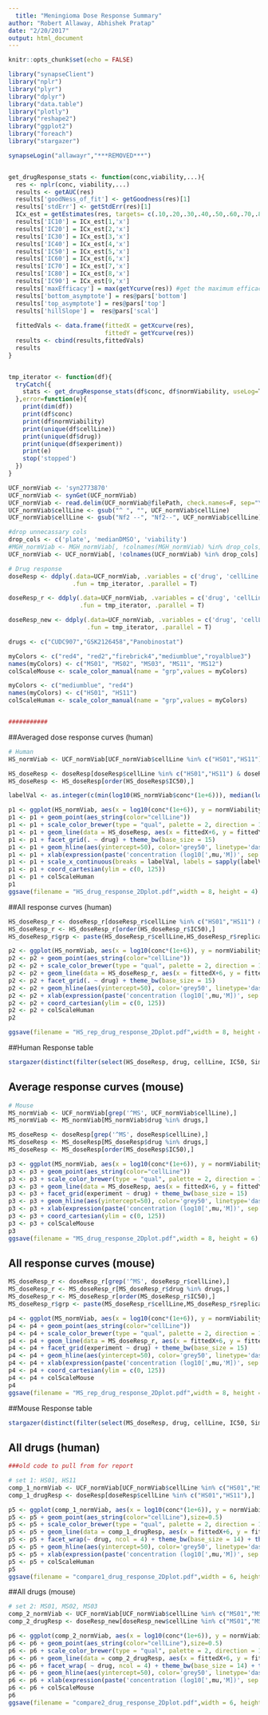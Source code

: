 ```yaml
---
  title: "Meningioma Dose Response Summary"
author: "Robert Allaway, Abhishek Pratap"
date: "2/20/2017"
output: html_document
---
```

  
  ```r
knitr::opts_chunk$set(echo = FALSE)
```

```r
library("synapseClient")
library("nplr")
library("plyr")
library("dplyr")
library("data.table")
library("plotly")
library("reshape2")
library("ggplot2")
library("foreach")
library("stargazer")

synapseLogin("allawayr","***REMOVED***")


get_drugResponse_stats <- function(conc,viability,...){
  res <- nplr(conc, viability,...)
  results <- getAUC(res)
  results['goodNess_of_fit'] <- getGoodness(res)[1]
  results['stdErr'] <- getStdErr(res)[1]
  ICx_est = getEstimates(res, targets= c(.10,.20,.30,.40,.50,.60,.70,.80,.90))
  results['IC10'] = ICx_est[1,'x']
  results['IC20'] = ICx_est[2,'x']
  results['IC30'] = ICx_est[3,'x']
  results['IC40'] = ICx_est[4,'x']
  results['IC50'] = ICx_est[5,'x']
  results['IC60'] = ICx_est[6,'x']
  results['IC70'] = ICx_est[7,'x']
  results['IC80'] = ICx_est[8,'x']
  results['IC90'] = ICx_est[9,'x']
  results['maxEfficacy'] = max(getYcurve(res)) #get the maximum efficacy of the drug
  results['bottom_asymptote'] = res@pars['bottom']
  results['top_asymptote'] = res@pars['top']
  results['hillSlope'] =  res@pars['scal']
  
  fittedVals <- data.frame(fittedX = getXcurve(res),
                           fittedY = getYcurve(res))
  results <- cbind(results,fittedVals)
  results
}


tmp_iterator <- function(df){
  tryCatch({
    stats <- get_drugResponse_stats(df$conc, df$normViability, useLog=T)  
  },error=function(e){
    print(dim(df))
    print(df$conc)
    print(df$normViability)
    print(unique(df$cellLine))
    print(unique(df$drug))
    print(unique(df$experiment))
    print(e)
    stop('stopped')
  })
}

UCF_normViab <- 'syn2773870'
UCF_normViab <- synGet(UCF_normViab)
UCF_normViab <- read.delim(UCF_normViab@filePath, check.names=F, sep="\t", header=T,stringsAsFactors = FALSE)
UCF_normViab$cellLine <- gsub("^ ", "", UCF_normViab$cellLine)
UCF_normViab$cellLine <- gsub("Nf2 --", "Nf2--", UCF_normViab$cellLine)

#drop unnecassary cols
drop_cols <- c('plate', 'medianDMSO', 'viability')
#MGH_normViab <- MGH_normViab[, !colnames(MGH_normViab) %in% drop_cols]
UCF_normViab <- UCF_normViab[, !colnames(UCF_normViab) %in% drop_cols]

# Drug response
doseResp <- ddply(.data=UCF_normViab, .variables = c('drug', 'cellLine', 'experiment'), 
                  .fun = tmp_iterator, .parallel = T)

doseResp_r <- ddply(.data=UCF_normViab, .variables = c('drug', 'cellLine', 'experiment','replicate'), 
                    .fun = tmp_iterator, .parallel = T)

doseResp_new <- ddply(.data=UCF_normViab, .variables = c('drug', 'cellLine'), 
                      .fun = tmp_iterator, .parallel = T)

drugs <- c("CUDC907","GSK2126458","Panobinostat")

myColors <- c("red4", "red2","firebrick4","mediumblue","royalblue3")
names(myColors) <- c("MS01", "MS02", "MS03", "MS11", "MS12")
colScaleMouse <- scale_color_manual(name = "grp",values = myColors)

myColors <- c("mediumblue", "red4")
names(myColors) <- c("HS01", "HS11")
colScaleHuman <- scale_color_manual(name = "grp",values = myColors)


###########
```

##Averaged dose response curves (human)

```r
# Human
HS_normViab <- UCF_normViab[UCF_normViab$cellLine %in% c("HS01","HS11") & UCF_normViab$drug %in% drugs,]

HS_doseResp <- doseResp[doseResp$cellLine %in% c("HS01","HS11") & doseResp$drug %in% drugs,]
HS_doseResp <- HS_doseResp[order(HS_doseResp$IC50),]

labelVal <- as.integer(c(min(log10(HS_normViab$conc*(1e+6))), median(log10(HS_normViab$conc*(1e+6))), max(log10(HS_normViab$conc*(1e+6)))))

p1 <- ggplot(HS_normViab, aes(x = log10(conc*(1e+6)), y = normViability*100)) 
p1 <- p1 + geom_point(aes_string(color="cellLine")) 
p1 <- p1 + scale_color_brewer(type = "qual", palette = 2, direction = 1)
p1 <- p1 + geom_line(data = HS_doseResp, aes(x = fittedX+6, y = fittedY*100, colour = cellLine, group = cellLine))
p1 <- p1 + facet_grid(. ~ drug) + theme_bw(base_size = 15)
p1 <- p1 + geom_hline(aes(yintercept=50), color='grey50', linetype='dashed')
p1 <- p1 + xlab(expression(paste('concentration (log10[',mu,'M])', sep = ""))) + ylab('cell viability %')
p1 <- p1 + scale_x_continuous(breaks = labelVal, labels = sapply(labelVal, function(x) format(10^x,scientific = T)))
p1 <- p1 + coord_cartesian(ylim = c(0, 125))
p1 <- p1 + colScaleHuman
p1
ggsave(filename = "HS_drug_response_2Dplot.pdf",width = 8, height = 4)
```

##All response curves (human)

```r

HS_doseResp_r <- doseResp_r[doseResp_r$cellLine %in% c("HS01","HS11") & doseResp_r$drug %in% drugs,]
HS_doseResp_r <- HS_doseResp_r[order(HS_doseResp_r$IC50),]
HS_doseResp_r$grp <- paste(HS_doseResp_r$cellLine,HS_doseResp_r$replicate)

p2 <- ggplot(HS_normViab, aes(x = log10(conc*(1e+6)), y = normViability*100)) 
p2 <- p2 + geom_point(aes_string(color="cellLine")) 
p2 <- p2 + scale_color_brewer(type = "qual", palette = 2, direction = 1)
p2 <- p2 + geom_line(data = HS_doseResp_r, aes(x = fittedX+6, y = fittedY*100, colour = cellLine, group = grp))
p2 <- p2 + facet_grid(. ~ drug) + theme_bw(base_size = 15)
p2 <- p2 + geom_hline(aes(yintercept=50), color='grey50', linetype='dashed')
p2 <- p2 + xlab(expression(paste('concentration (log10[',mu,'M])', sep = ""))) + ylab('cell viability %') 
p2 <- p2 + coord_cartesian(ylim = c(0, 125))
p2 <- p2 + colScaleHuman
p2

ggsave(filename = "HS_rep_drug_response_2Dplot.pdf",width = 8, height = 4)
```

##Human Response table 

```r
stargazer(distinct(filter(select(HS_doseResp, drug, cellLine, IC50, Simpson), drug %in% c("CUDC907", "GSK2126458", "Panobinostat") & cellLine %in% c("HS01", "HS11"))), type = "html", summary = FALSE)
```

## Average response curves (mouse)

```r

# Mouse
MS_normViab <- UCF_normViab[grep('^MS', UCF_normViab$cellLine),]
MS_normViab <- MS_normViab[MS_normViab$drug %in% drugs,]

MS_doseResp <- doseResp[grep('^MS', doseResp$cellLine),]
MS_doseResp <- MS_doseResp[MS_doseResp$drug %in% drugs,]
MS_doseResp <- MS_doseResp[order(MS_doseResp$IC50),]

p3 <- ggplot(MS_normViab, aes(x = log10(conc*(1e+6)), y = normViability*100)) 
p3 <- p3 + geom_point(aes_string(color="cellLine")) 
p3 <- p3 + scale_color_brewer(type = "qual", palette = 2, direction = 1)
p3 <- p3 + geom_line(data = MS_doseResp, aes(x = fittedX+6, y = fittedY*100, colour = cellLine, group = cellLine))
p3 <- p3 + facet_grid(experiment ~ drug) + theme_bw(base_size = 15)
p3 <- p3 + geom_hline(aes(yintercept=50), color='grey50', linetype='dashed')
p3 <- p3 + xlab(expression(paste('concentration (log10[',mu,'M])', sep = ""))) + ylab('cell viability %') 
p3 <- p3 + coord_cartesian(ylim = c(0, 125))
p3 <- p3 + colScaleMouse
p3
ggsave(filename = "MS_drug_response_2Dplot.pdf",width = 8, height = 6)
```

## All response curves (mouse)

```r

MS_doseResp_r <- doseResp_r[grep('^MS', doseResp_r$cellLine),]
MS_doseResp_r <- MS_doseResp_r[MS_doseResp_r$drug %in% drugs,]
MS_doseResp_r <- MS_doseResp_r[order(MS_doseResp_r$IC50),]
MS_doseResp_r$grp <- paste(MS_doseResp_r$cellLine,MS_doseResp_r$replicate)

p4 <- ggplot(MS_normViab, aes(x = log10(conc*(1e+6)), y = normViability*100)) 
p4 <- p4 + geom_point(aes_string(color="cellLine")) 
p4 <- p4 + scale_color_brewer(type = "qual", palette = 2, direction = 1)
p4 <- p4 + geom_line(data = MS_doseResp_r, aes(x = fittedX+6, y = fittedY*100, colour = cellLine, group = grp))
p4 <- p4 + facet_grid(experiment ~ drug) + theme_bw(base_size = 15)
p4 <- p4 + geom_hline(aes(yintercept=50), color='grey50', linetype='dashed')
p4 <- p4 + xlab(expression(paste('concentration (log10[',mu,'M])', sep = ""))) + ylab('cell viability %') 
p4 <- p4 + coord_cartesian(ylim = c(0, 125))
p4 <- p4 + colScaleMouse
p4
ggsave(filename = "MS_rep_drug_response_2Dplot.pdf",width = 8, height = 6)

```

##Mouse Response table 

```r
stargazer(distinct(filter(select(MS_doseResp, drug, cellLine, IC50, Simpson), drug %in% c("CUDC907", "GSK2126458", "Panobinostat") & cellLine %in% c("MS01", "MS02", "MS03", "MS11", "MS12"))), type = "html", summary = FALSE)
```

## All drugs (human)


```r
###old code to pull from for report

# set 1: HS01, HS11
comp_1_normViab <- UCF_normViab[UCF_normViab$cellLine %in% c("HS01","HS11"),]
comp_1_drugResp <- doseResp[doseResp$cellLine %in% c("HS01","HS11"),]

p5 <- ggplot(comp_1_normViab, aes(x = log10(conc*(1e+6)), y = normViability*100)) 
p5 <- p5 + geom_point(aes_string(color="cellLine"),size=0.5) 
p5 <- p5 + scale_color_brewer(type = "qual", palette = 2, direction = 1)
p5 <- p5 + geom_line(data = comp_1_drugResp, aes(x = fittedX+6, y = fittedY*100, colour = cellLine, group = cellLine))
p5 <- p5 + facet_wrap(~ drug, ncol = 4) + theme_bw(base_size = 14) + theme(legend.position=c(0.85,0.08))
p5 <- p5 + geom_hline(aes(yintercept=50), color='grey50', linetype='dashed')
p5 <- p5 + xlab(expression(paste('concentration (log10[',mu,'M])', sep = ""))) + ylab('cell viability %') 
p5 <- p5 + colScaleHuman
p5
ggsave(filename = "compare1_drug_response_2Dplot.pdf",width = 6, height = 8)

```

##All drugs (mouse)

```r

# set 2: MS01, MS02, MS03
comp_2_normViab <- UCF_normViab[UCF_normViab$cellLine %in% c("MS01","MS02","MS03"),]
comp_2_drugResp <- doseResp_new[doseResp_new$cellLine %in% c("MS01","MS02","MS03"),]

p6 <- ggplot(comp_2_normViab, aes(x = log10(conc*(1e+6)), y = normViability*100)) 
p6 <- p6 + geom_point(aes_string(color="cellLine"),size=0.5) 
p6 <- p6 + scale_color_brewer(type = "qual", palette = 2, direction = 1)
p6 <- p6 + geom_line(data = comp_2_drugResp, aes(x = fittedX+6, y = fittedY*100, colour = cellLine, group = cellLine))
p6 <- p6 + facet_wrap( ~ drug, ncol = 4) + theme_bw(base_size = 14) + theme(legend.position=c(0.85,0.08))
p6 <- p6 + geom_hline(aes(yintercept=50), color='grey50', linetype='dashed')
p6 <- p6 + xlab(expression(paste('concentration (log10[',mu,'M])', sep = ""))) + ylab('cell viability %') 
p6 <- p6 + colScaleMouse
p6
ggsave(filename = "compare2_drug_response_2Dplot.pdf",width = 6, height = 8)

```
